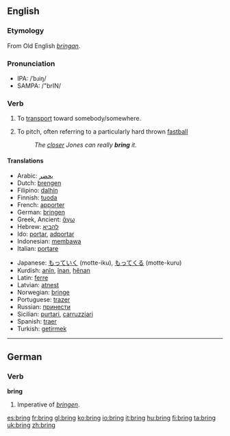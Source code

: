 ==English==

{{rank|c.|strong|dead|399|bring|returned|seems|soul}}

===Etymology===
From Old English ''[[bringan]]''.

===Pronunciation===
*IPA: /ˈbɹiŋ/
*SAMPA: /"brIN/

===Verb===
{{irregverb|'''to bring'''|'''[[brings]]'''|'''[[brought]]'''|'''[[brought]]'''|'''[[bringing]]'''}}

# To [[transport]] toward somebody/somewhere.
# {{baseball}} To pitch, often referring to a particularly hard thrown [[fastball]]
#: ''The [[closer]] Jones can really '''bring''' it.''

====Translations====
{{top}}
*Arabic: [[يحضر]]
*Dutch: [[brengen]]
*Filipino: [[dalhín]]
*Finnish: [[tuoda]]
*French: [[apporter]]
*German: [[bringen]]
*Greek, Ancient: [[ἄγω]]
*Hebrew: [[להביא]]
*Ido: [[portar]], [[adportar]]
*Indonesian: [[bawa|membawa]]
*Italian: [[portare]]
{{mid}}
*Japanese: [[もっていく]] (motte-iku), [[もってくる]] (motte-kuru)
*Kurdish: [[anîn]], [[înan]], [[hênan]]
*Latin: [[ferre]]
*Latvian: [[atnest]]
*Norwegian: [[bringe]]
*Portuguese: [[trazer]]
*Russian: [[принести]]
*Sicilian: [[purtari]], [[carruzziari]]
*Spanish: [[traer]]
*Turkish: [[getirmek]]
{{bottom}}

----

==German==
===Verb===
'''bring'''

#Imperative of ''[[bringen]]''.

[[es:bring]]
[[fr:bring]]
[[gl:bring]]
[[ko:bring]]
[[io:bring]]
[[it:bring]]
[[hu:bring]]
[[fi:bring]]
[[ta:bring]]
[[uk:bring]]
[[zh:bring]]
